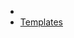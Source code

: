 
* <DisplayChapter chapter='chapter_05' pinpoint='00-40' text='Dictionaries' />
* [Templates](/docs/recipes/templates)